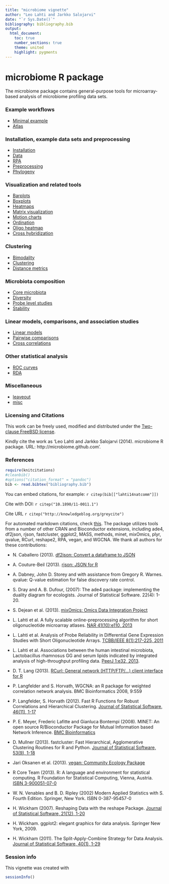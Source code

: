 ```yaml
---
title: "microbiome vignette"
author: "Leo Lahti and Jarkko Salojarvi"
date: "`r Sys.Date()`"
bibliography: bibliography.bib
output:
  html_document:
    toc: true
    number_sections: true
    theme: united
    highlight: pygments
---
```

<!--
  %\VignetteEngine{knitr::rmarkdown}
  %\VignetteIndexEntry{microbiome tutorial}
  %\usepackage[utf8]{inputenc}
-->


microbiome R package
===========

The microbiome package contains general-purpose tools for
microarray-based analysis of microbiome profiling data sets. 

### Example workflows
* [Minimal example](Template.Rmd)
* [Atlas](Atlas.Rmd)

### Installation, example data sets and preprocessing
* [Installation](Installation.Rmd)
* [Data](Data.Rmd)
* [RPA](RPA.Rmd)
* [Preprocessing](Preprocessing.Rmd)
* [Phylogeny](Phylogeny.Rmd)

### Visualization and related tools

* [Barplots](Barplots.Rmd)
* [Boxplots](Boxplots.Rmd)
* [Heatmaps](Heatmap.Rmd)
* [Matrix visualization](Matrix-visualization.Rmd)
* [Motion charts](Motionchart.Rmd)
* [Ordination](Projections.Rmd)
* [Oligo heatmap](Oligoheatmap.Rmd)
* [Cross hybridization](Crosshyb.Rmd)

### Clustering 
* [Bimodality](Bimodality.Rmd)
* [Clustering](Clustering.Rmd)
* [Distance metrics](Metrics.Rmd)

### Microbiota composition
* [Core microbiota](Core.Rmd)
* [Diversity](Diversity.Rmd)
* [Probe level studies](Probelevel.Rmd)
* [Stability](Stability.Rmd)

### Linear models, comparisons, and association studies
* [Linear models](limma.Rmd)
* [Pairwise comparisons](Comparisons.Rmd)
* [Cross correlations](Crosscorrelation.Rmd)

### Other statistical analysis
* [ROC curves](ROC.Rmd)
* [RDA](RDA.Rmd)

### Miscellaneous
* [leaveout](leaveout.Rmd)
* [misc](misc.Rmd)



### Licensing and Citations

This work can be freely used, modified and distributed under the 
[Two-clause FreeBSD license](http://en.wikipedia.org/wiki/BSD\_licenses).

Kindly cite the work as 'Leo Lahti and Jarkko Salojarvi
(2014). microbiome R package. URL: http://microbiome.github.com'.


### References

```r
require(knitcitations)
#cleanbib()
#options("citation_format" = "pandoc")
bib <- read.bibtex("bibliography.bib")
```

You can embed citations, for example: `r citep(bib[["lahti14natcomm"]])`

Cite with DOI: `r citep("10.1890/11-0011.1")`

Cite URL `r citep("http://knowledgeblog.org/greycite")`


For automated markdown citations, check [this](http://rmarkdown.rstudio.com/authoring_bibliographies_and_citations.html). The package utilizes tools from a number of other CRAN and
Bioconductor extensions, including ade4, df2json, rjson, fastcluster,
ggplot2, MASS, methods, minet, mixOmics, plyr, qvalue, RCurl,
reshape2, RPA, vegan, and WGCNA. We thank all authors for these
contributions:

 * N. Caballero (2013). [df2json: Convert a dataframe to JSON](http://CRAN.R-project.org/package=df2json) 

 * A. Couture-Beil (2013). [rjson: JSON for R](http://CRAN.R-project.org/package=rjson) 

 * A. Dabney, John D. Storey and with assistance from Gregory R. Warnes. qvalue: Q-value estimation for false discovery rate control. 

 * S. Dray and A. B. Dufour, (2007): The ade4 package: implementing the duality diagram for ecologists. Journal of Statistical Software. 22(4): 1-20.

 * S. Dejean et al. (2013). [mixOmics: Omics Data Integration Project](http://CRAN.R-project.org/package=mixOmics) 

 * L. Lahti et al. A fully scalable online-preprocessing algorithm for short oligonucleotide microarray atlases. [NAR 41(10):e110, 2013](http://nar.oxfordjournals.org/content/41/10/e110) 

 * L. Lahti et al. Analysis of Probe Reliability in Differential Gene Expression Studies with Short Oligonucleotide Arrays. [TCBB/IEEE 8(1):217-225, 2011](http://www.computer.org/portal/web/csdl/doi/10.1109/TCBB.2009.38)

 * L. Lahti et al. Associations between the human intestinal microbiota, Lactobacillus rhamnosus GG and serum lipids indicated by integrated analysis of high-throughput profiling data. [PeerJ 1:e32, 2013](http://dx.doi.org/10.7717/peerj.32).

 * D. T. Lang (2013). [RCurl: General network (HTTP/FTP/...) client interface for R](http://CRAN.R-project.org/package=RCurl) 

 * P. Langfelder and S. Horvath, WGCNA: an R package for weighted correlation network analysis. BMC Bioinformatics 2008, 9:559 

 * P. Langfelder, S. Horvath (2012). Fast R Functions for Robust Correlations and Hierarchical Clustering. [Journal of Statistical Software, 46(11), 1-17](http://www.jstatsoft.org/v46/i11/)

 * P. E. Meyer, Frederic Lafitte and Gianluca Bontempi (2008). MINET: An open source R/Bioconductor Package for Mutual Information based Network Inference. [BMC Bioinformatics](http://www.biomedcentral.com/1471-2105/9/461)

 * D. Mullner (2013). fastcluster: Fast Hierarchical, Agglomerative Clustering Routines for R and Python. [Journal of Statistical Software, 53(9), 1-18](http://www.jstatsoft.org/v53/i09/)

 * Jari Oksanen et al. (2013). [vegan: Community Ecology Package](http://CRAN.R-project.org/package=vegan) 

 * R Core Team (2013). R: A language and environment for statistical computing. R Foundation for Statistical Computing, Vienna, Austria. [ISBN 3-900051-07-0](http://www.R-project.org/)

 * W. N. Venables and B. D. Ripley (2002) Modern Applied Statistics with S. Fourth Edition. Springer, New York. ISBN 0-387-95457-0

 * H. Wickham (2007). Reshaping Data with the reshape Package. [Journal of Statistical Software, 21(12), 1-20](http://www.jstatsoft.org/v21/i12/)

 * H. Wickham. ggplot2: elegant graphics for data analysis. Springer New York, 2009. 

 * H. Wickham (2011). The Split-Apply-Combine Strategy for Data Analysis. [Journal of Statistical Software, 40(1), 1-29](http://www.jstatsoft.org/v40/i01/)


### Session info

This vignette was created with

```r
sessionInfo()
```




